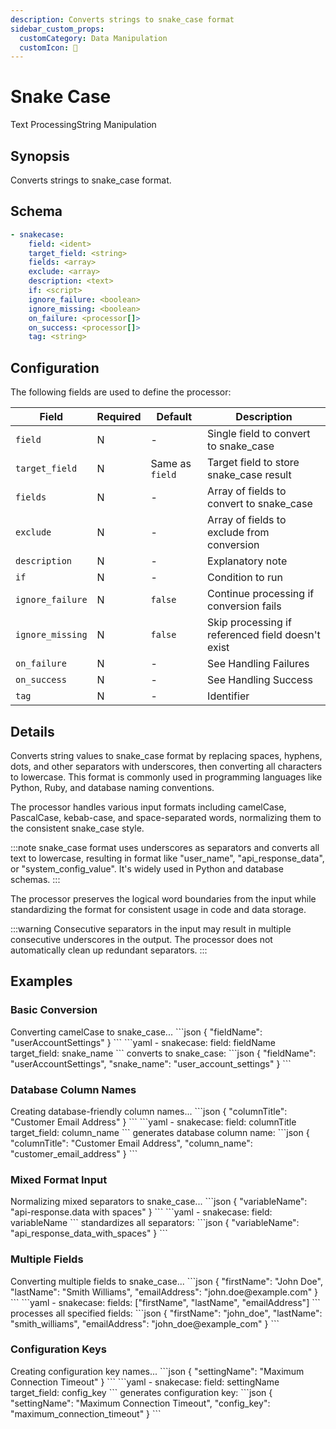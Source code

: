 ```yaml
---
description: Converts strings to snake_case format
sidebar_custom_props:
  customCategory: Data Manipulation
  customIcon: 🐍
---
```


# Snake Case

<span className="theme-doc-version-badge badge badge--primary">Text Processing</span><span className="theme-doc-version-badge badge badge--secondary">String Manipulation</span>

## Synopsis

Converts strings to snake_case format.

## Schema

```yaml {2-3}
- snakecase:
    field: <ident>
    target_field: <string>
    fields: <array>
    exclude: <array>
    description: <text>
    if: <script>
    ignore_failure: <boolean>
    ignore_missing: <boolean>
    on_failure: <processor[]>
    on_success: <processor[]>
    tag: <string>
```

## Configuration

The following fields are used to define the processor:

|Field|Required|Default|Description|
|---|---|---|---|
|`field`|N|-|Single field to convert to snake_case|
|`target_field`|N|Same as `field`|Target field to store snake_case result|
|`fields`|N|-|Array of fields to convert to snake_case|
|`exclude`|N|-|Array of fields to exclude from conversion|
|`description`|N|-|Explanatory note|
|`if`|N|-|Condition to run|
|`ignore_failure`|N|`false`|Continue processing if conversion fails|
|`ignore_missing`|N|`false`|Skip processing if referenced field doesn't exist|
|`on_failure`|N|-|See <Topic id="handling-failures">Handling Failures</Topic>|
|`on_success`|N|-|See <Topic id="handling-success">Handling Success</Topic>|
|`tag`|N|-|Identifier|

## Details

Converts string values to snake_case format by replacing spaces, hyphens, dots, and other separators with underscores, then converting all characters to lowercase. This format is commonly used in programming languages like Python, Ruby, and database naming conventions.

The processor handles various input formats including camelCase, PascalCase, kebab-case, and space-separated words, normalizing them to the consistent snake_case style.

:::note
snake_case format uses underscores as separators and converts all text to lowercase, resulting in format like "user_name", "api_response_data", or "system_config_value". It's widely used in Python and database schemas.
:::

The processor preserves the logical word boundaries from the input while standardizing the format for consistent usage in code and data storage.

:::warning
Consecutive separators in the input may result in multiple consecutive underscores in the output. The processor does not automatically clean up redundant separators.
:::

## Examples

### Basic Conversion

<ExampleGrid>
  <CommentCol>
    Converting camelCase to snake_case...
  </CommentCol>
  <CodeCol>
    ```json
    {
      "fieldName": "userAccountSettings"
    }
    ```
    ```yaml
    - snakecase:
        field: fieldName
        target_field: snake_name
    ```
  </CodeCol>
  <CommentCol>
    converts to snake_case:
  </CommentCol>
  <CodeCol>
    ```json
    {
      "fieldName": "userAccountSettings",
      "snake_name": "user_account_settings"
    }
    ```
  </CodeCol>
</ExampleGrid>

### Database Column Names

<ExampleGrid>
  <CommentCol>
    Creating database-friendly column names...
  </CommentCol>
  <CodeCol>
    ```json
    {
      "columnTitle": "Customer Email Address"
    }
    ```
    ```yaml
    - snakecase:
        field: columnTitle
        target_field: column_name
    ```
  </CodeCol>
  <CommentCol>
    generates database column name:
  </CommentCol>
  <CodeCol>
    ```json
    {
      "columnTitle": "Customer Email Address",
      "column_name": "customer_email_address"
    }
    ```
  </CodeCol>
</ExampleGrid>

### Mixed Format Input

<ExampleGrid>
  <CommentCol>
    Normalizing mixed separators to snake_case...
  </CommentCol>
  <CodeCol>
    ```json
    {
      "variableName": "api-response.data with spaces"
    }
    ```
    ```yaml
    - snakecase:
        field: variableName
    ```
  </CodeCol>
  <CommentCol>
    standardizes all separators:
  </CommentCol>
  <CodeCol>
    ```json
    {
      "variableName": "api_response_data_with_spaces"
    }
    ```
  </CodeCol>
</ExampleGrid>

### Multiple Fields

<ExampleGrid>
  <CommentCol>
    Converting multiple fields to snake_case...
  </CommentCol>
  <CodeCol>
    ```json
    {
      "firstName": "John Doe",
      "lastName": "Smith Williams",
      "emailAddress": "john.doe@example.com"
    }
    ```
    ```yaml
    - snakecase:
        fields: ["firstName", "lastName", "emailAddress"]
    ```
  </CodeCol>
  <CommentCol>
    processes all specified fields:
  </CommentCol>
  <CodeCol>
    ```json
    {
      "firstName": "john_doe",
      "lastName": "smith_williams",
      "emailAddress": "john_doe@example_com"
    }
    ```
  </CodeCol>
</ExampleGrid>

### Configuration Keys

<ExampleGrid>
  <CommentCol>
    Creating configuration key names...
  </CommentCol>
  <CodeCol>
    ```json
    {
      "settingName": "Maximum Connection Timeout"
    }
    ```
    ```yaml
    - snakecase:
        field: settingName
        target_field: config_key
    ```
  </CodeCol>
  <CommentCol>
    generates configuration key:
  </CommentCol>
  <CodeCol>
    ```json
    {
      "settingName": "Maximum Connection Timeout",
      "config_key": "maximum_connection_timeout"
    }
    ```
  </CodeCol>
</ExampleGrid>